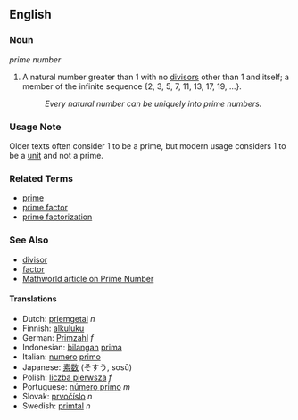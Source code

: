 ==English==

===Noun===
''prime number''

# A natural number greater than 1 with no [[divisor]]s other than 1 and itself; a member of the infinite sequence {2, 3, 5, 7, 11, 13, 17, 19, ...}.
#: ''Every natural number can be uniquely into prime numbers.''

===Usage Note===
Older texts often consider 1 to be a prime, but modern usage considers 1 to be a [[unit]] and not a prime.

===Related Terms===
*[[prime]]
*[[prime factor]]
*[[prime factorization]]

===See Also===
* [[divisor]]
* [[factor]]
* [http://mathworld.wolfram.com/PrimeNumber.html Mathworld article on Prime Number]

====Translations====

*Dutch: [[priemgetal]] ''n''
*Finnish: [[alkuluku]]
*German: [[Primzahl]] ''f''
*Indonesian: [[bilangan]] [[prima]]
*Italian: [[numero]] [[primo]]
*Japanese: [[素数]] (そすう, sosū)
*Polish: [[liczba pierwsza]] ''f''
*Portuguese: [[número primo]] ''m''
*Slovak: [[prvočíslo]] ''n''
*Swedish: [[primtal]] ''n''